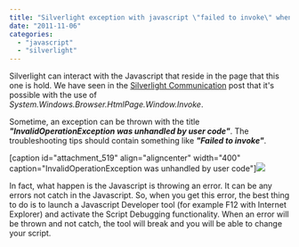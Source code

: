 ```yaml
---
title: "Silverlight exception with javascript \"failed to invoke\" when using HtmlPage.Window.Invoke"
date: "2011-11-06"
categories: 
  - "javascript"
  - "silverlight"
---
```


Silverlight can interact with the Javascript that reside in the page that this one is hold. We have seen in the [Silverlight Communication](http://patrickdesjardins.com/blog/silverlight-communication-with-javascript "Silverlight communication with Javascript") post that it's possible with the use of _System.Windows.Browser.HtmlPage.Window.Invoke_.

Sometime, an exception can be thrown with the title **_"InvalidOperationException was unhandled by user code"_**. The troubleshooting tips should contain something like **_"Failed to invoke"_**.

[caption id="attachment\_519" align="aligncenter" width="400" caption="InvalidOperationException was unhandled by user code"]![](images/invalid-400x213.png)

In fact, what happen is the Javascript is throwing an error. It can be any errors not catch in the Javascript. So, when you get this error, the best thing to do is to launch a Javascript Developer tool (for example F12 with Internet Explorer) and activate the Script Debugging functionality. When an error will be thrown and not catch, the tool will break and you will be able to change your script.
